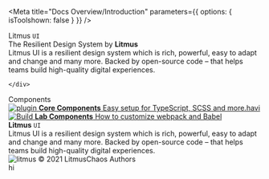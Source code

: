 
<Meta
  title="Docs Overview/Introduction"
  parameters={{ options: { isToolshown: false } }}
/>

<style>{`
  .subheading {
    --mediumdark: '#999999';
    font-weight: 900;
    font-size: 13px;
    color: #999;
    letter-spacing: 6px;
    line-height: 24px;
    text-transform: uppercase;
    margin-bottom: 12px;
    margin-top: 40px;
  }

  .link-list {
    display: grid;
    grid-template-columns: 1fr;
    row-gap: 10px;
  }

  @media (min-width: 620px) {
    .link-list {
      row-gap: 20px;
      column-gap: 20px;
      grid-template-columns: 1fr 1fr;
    }
  }

  @media all and (-ms-high-contrast:none) {
  .link-list {
      display: -ms-grid;
      -ms-grid-columns: 1fr 1fr;
    }
  }

  .link-item {
    height: '10rem'
    display: block;
    padding: 20px 30px 20px 15px;
    border: 1px solid #00000010;
    border-radius: 5px;
    transition: background 150ms ease-out, border 150ms ease-out, transform 150ms ease-out;
    color: #333333;
    display: flex;
    align-items: flex-start;
  }

  .link-item:hover {
    border-color: #1EA7FD50;
    transform: translate3d(0, -3px, 0);
    box-shadow: rgba(0, 0, 0, 0.08) 0 3px 10px 0;
  }

  .link-item:active {
    border-color: #1EA7FD;
    transform: translate3d(0, 0, 0);
  }

  .link-item strong {
    font-weight: 700;
    display: block;
    margin-bottom: 2px;
  }
  
  .link-item img {
    height: 40px;
    width: 40px;
    margin-right: 15px;
    flex: none;
  }

  .link-item span {
    font-size: 14px;
    line-height: 20px;
  }

  .tip {
    display: inline-block;
    border-radius: 1em;
    font-size: 11px;
    line-height: 12px;
    font-weight: 700;
    background: #E7FDD8;
    color: #66BF3C;
    padding: 4px 12px;
    margin-right: 10px;
    vertical-align: top;
  }

  .tip-wrapper {
    font-size: 13px;
    line-height: 20px;
    margin-top: 40px;
    margin-bottom: 40px;
  }

  .tip-wrapper code {
    font-size: 12px;
    display: inline-block;
  }

  
`}</style>

<div
  style={{
    width: "100%",
    height: "30rem",
    background: "linear-gradient(78.42deg, #403083 0.01%, #5B44BA 100.01%)",
    position: "relative",
    display: "flex",
  }}
>
  <div style={{ width: "50%" }}>
    <div
      style={{
        width: "28%",
        height: "22rem",
        marginLeft: "10%",
        marginTop: "10%",
        background: "#FFF",
        position: "absolute",
        padding: "82px 71px 82px 43px",
        borderRadius: "10px",
        boxShadow:
          "0px 4.8px 14.4px rgba(0, 0, 0, 0.18), 0px 25.6px 57.6px rgba(0, 0, 0, 0.22)",
      }}
    >
      <div >
        <span style={{color: '#1C0732', fontSize: '1rem'}}>Litmus <code>UI</code></span>
      </div>
      <div style={{marginTop:'1.5rem'}}>
        <span  style={{color: '#1C0732', fontSize: '1.5rem'}}>The Resilient Design System by <b>Litmus</b></span>
      </div>
      <div style={{marginTop:'1.5rem'}}>
        <span style={{color: '#696F8C', fontSize: '1rem'}}>
          Litmus UI is a resilient design system which is rich, powerful, easy
          to adapt and change and many more. Backed by open-source code – that
          helps teams build high-quality digital experiences.
        </span>
      </div>
      <div style={{ display: "flex" }}></div>
    </div>
  </div>
  <div style={{ width: "50%" }}>
    <div
      style={{
        height: "22rem",
        marginLeft: "10%",
        marginTop: "25%",
      }}
    >
      <div
        style={{
          width: "70%",
          height: "1.4rem",
          padding: "20px 25px",
          background:
            "linear-gradient(178.05deg, #8778C4 1.64%, #7867BC 107.7%)",
          boxShadow:
            " 0px 0.3px 0.9px rgba(0, 0, 0, 0.1), 0px 1.6px 3.6px rgba(0, 0, 0, 0.13)",
          borderRadius: "3px",
          marginTop: "0.5rem",
        }}
      ></div>
      <div
        style={{
          width: "70%",
          height: "1.4rem",
          padding: "20px 25px",
          background:
            "linear-gradient(178.05deg, #8778C4 1.64%, #7867BC 107.7%)",
          boxShadow:
            " 0px 0.3px 0.9px rgba(0, 0, 0, 0.1), 0px 1.6px 3.6px rgba(0, 0, 0, 0.13)",
          borderRadius: "3px",
          marginTop: "0.5rem",
        }}
      ></div>
      <div
        style={{
          width: "70%",
          height: "1.4rem",
          padding: "20px 25px",
          background:
            "linear-gradient(178.05deg, #8778C4 1.64%, #7867BC 107.7%)",
          boxShadow:
            " 0px 0.3px 0.9px rgba(0, 0, 0, 0.1), 0px 1.6px 3.6px rgba(0, 0, 0, 0.13)",
          borderRadius: "3px",
          marginTop: "0.5rem",
        }}
      ></div>

<div
        style={{
          width: "70%",
          height: "0.6rem",
          padding: "20px 25px",
          background:
            "#878EDE",
          boxShadow:
            "0px 0.3px 0.9px rgba(0, 0, 0, 0.1), 0px 1.6px 3.6px rgba(0, 0, 0, 0.13)",
          borderRadius: "3px",
          marginTop: "1rem",
        }}
      ></div>
      
    </div>
  </div>
</div>
<div className="subheading" style={{ marginTop: "10rem" }}>
  Components
</div>

<div className="link-list">
  <a
    className="link-item"
    href="https://storybook.js.org/docs/react/addons/addon-types"
    target="_blank"
  >
    <img src={LitmusLogo} alt="plugin" />
    <span>
      <strong>Core Components</strong>
      Easy setup for TypeScript, SCSS and more.havi
    </span>
  </a>
  <a
    className="link-item"
    href="https://storybook.js.org/docs/react/configure/webpack"
    target="_blank"
  >
    <img src={LitmusLogo} alt="Build" />
    <span>
      <strong>Lab Components</strong>
      How to customize webpack and Babel
    </span>
  </a>
</div>

<footer>
  <div
    style={{
      width: "100%",
      height: "18rem",
      background: "white",
      postition: "relative",
      marginTop: "1rem",
    }}
  >
    <div
      style={{
        width: "100%",
        height: "80%",
        background: "#F6F9FC",
        postition: "relative",
      }}
    >
      <div
        style={{
          marginLeft: "10%",
          marginTop: "3.5rem",
          width: "27rem",
          position: "absolute",
        }}
      >
        <div style={{ display: "flex" }}>
          <strong style={{ color: "#1C0732" }}>Litmus</strong>
          <code>UI</code>
        </div>
        <span
          style={{
            marginTop: "1.5rem",
            position: "absolute",
            color: "#696F8C",
          }}
        >
          Litmus UI is a resilient design system which is rich, powerful, easy
          to adapt and change and many more. Backed by open-source code – that
          helps teams build high-quality digital experiences.
        </span>
      </div>
    </div>
    <div
      style={{
        width: "100%",
        height: "20%",
        background: "#F6F9FC",
        position: "relative",
      }}
    >
      <div
        style={{
          borderTop: " 2px solid #E6E8F0",
          marginLeft: "10%",
          width: "80%",
          display: "flex",
          justifyContent: "space-between",
        }}
      >
        <div
          style={{
            width: "15rem",
            marginTop: "0.8rem",
          }}
        >
          <div style={{ display: "flex" }}>
            <img
              style={{ width: "1.38rem", height: "1.75rem" }}
              src={LitmusLogo}
              alt="litmus"
            />
            <span
              style={{
                display: "grid",
                placeItems: "center",
                marginLeft: "0.5rem",
              }}
            >
              © 2021 LitmusChaos Authors
            </span>
          </div>
        </div>
        <div
          style={{
            width: "15rem",
            marginTop: "0.8rem",
          }}
        >
          <div style={{ display: "flex" }}>hi</div>
        </div>
      </div>
    </div>
  </div>
</footer>
